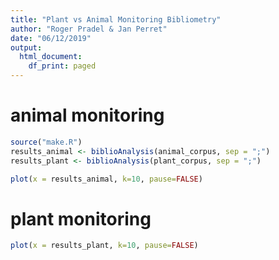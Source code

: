 ```yaml
---
title: "Plant vs Animal Monitoring Bibliometry"
author: "Roger Pradel & Jan Perret"
date: "06/12/2019"
output:
  html_document:
    df_print: paged
---
```


# animal monitoring

```r
source("make.R")
results_animal <- biblioAnalysis(animal_corpus, sep = ";")
results_plant <- biblioAnalysis(plant_corpus, sep = ";")

```

```r

plot(x = results_animal, k=10, pause=FALSE)

```


# plant monitoring

```r

plot(x = results_plant, k=10, pause=FALSE)

```